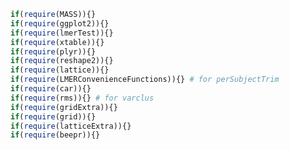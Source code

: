 ```r
if(require(MASS)){}
if(require(ggplot2)){}
if(require(lmerTest)){}
if(require(xtable)){}
if(require(plyr)){}
if(require(reshape2)){}
if(require(lattice)){}
if(require(LMERConvenienceFunctions)){} # for perSubjectTrim
if(require(car)){}
if(require(rms)){} # for varclus
if(require(gridExtra)){}
if(require(grid)){}
if(require(latticeExtra)){}
if(require(beepr)){}
```